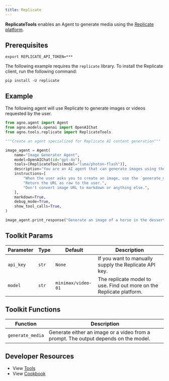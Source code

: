 ```yaml
---
title: Replicate
---
```


**ReplicateTools** enables an Agent to generate media using the [Replicate platform](https://replicate.com/).

## Prerequisites

```shell
export REPLICATE_API_TOKEN=***
```

The following example requires the `replicate` library. To install the Replicate client, run the following command:

```shell
pip install -U replicate
```

## Example

The following agent will use Replicate to generate images or videos requested by the user.

```python cookbook/agent_concepts/tools/replicate_tool.py
from agno.agent import Agent
from agno.models.openai import OpenAIChat
from agno.tools.replicate import ReplicateTools

"""Create an agent specialized for Replicate AI content generation"""

image_agent = Agent(
    name="Image Generator Agent",
    model=OpenAIChat(id="gpt-4o"),
    tools=[ReplicateTools(model="luma/photon-flash")],
    description="You are an AI agent that can generate images using the Replicate API.",
    instructions=[
        "When the user asks you to create an image, use the `generate_media` tool to create the image.",
        "Return the URL as raw to the user.",
        "Don't convert image URL to markdown or anything else.",
    ],
    markdown=True,
    debug_mode=True,
    show_tool_calls=True,
)

image_agent.print_response("Generate an image of a horse in the dessert.")
```

## Toolkit Params

| Parameter | Type  | Default            | Description                                                          |
| --------- | ----- | ------------------ | -------------------------------------------------------------------- |
| `api_key` | `str` | `None`             | If you want to manually supply the Replicate API key.                |
| `model`   | `str` | `minimax/video-01` | The replicate model to use. Find out more on the Replicate platform. |

## Toolkit Functions

| Function         | Description                                                                         |
| ---------------- | ----------------------------------------------------------------------------------- |
| `generate_media` | Generate either an image or a video from a prompt. The output depends on the model. |

## Developer Resources

- View [Tools](https://github.com/agno-agi/agno/blob/main/libs/agno/agno/tools/replicate.py)
- View [Cookbook](https://github.com/agno-agi/agno/blob/main/cookbook/agent_concepts/tools/replicate_tools.py)
